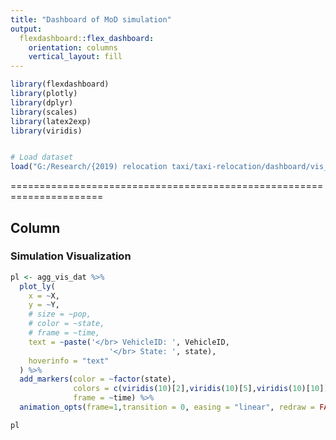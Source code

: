 ```yaml
---
title: "Dashboard of MoD simulation"
output: 
  flexdashboard::flex_dashboard:
    orientation: columns
    vertical_layout: fill
---
```


<style type="text/css">

.chart-title {  /* chart_title  */
   font-size: 20px;
   font-family: Arial;

</style>


```r
library(flexdashboard)
library(plotly)
library(dplyr)
library(scales)
library(latex2exp)
library(viridis)


# Load dataset
load("G:/Research/{2019) relocation taxi/taxi-relocation/dashboard/vis_dat.RData")
```



======================================================================


Column {data-width=500}
-----------------------------------------------------------------------

### Simulation Visualization

```r
pl <- agg_vis_dat %>%
  plot_ly(
    x = ~X, 
    y = ~Y, 
    # size = ~pop, 
    # color = ~state, 
    # frame = ~time, 
    text = ~paste('</br> VehicleID: ', VehicleID,
                      '</br> State: ', state), 
    hoverinfo = "text"
  ) %>%
  add_markers(color = ~factor(state),
              colors = c(viridis(10)[2],viridis(10)[5],viridis(10)[10]),
              frame = ~time) %>%
  animation_opts(frame=1,transition = 0, easing = "linear", redraw = FALSE)

pl
```